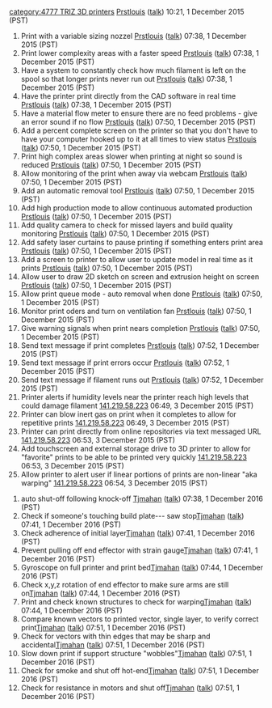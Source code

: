 {{777}} [[category:4777 TRIZ 3D printers]]
[[User:Prstlouis|Prstlouis]] ([[User talk:Prstlouis|talk]]) 10:21, 1 December 2015 (PST)
{{TRIZ-3D}}

# Print with a variable sizing nozzel [[User:Prstlouis|Prstlouis]] ([[User talk:Prstlouis|talk]]) 07:38, 1 December 2015 (PST)
# Print lower complexity areas with a faster speed [[User:Prstlouis|Prstlouis]] ([[User talk:Prstlouis|talk]]) 07:38, 1 December 2015 (PST)
# Have a system to constantly check how much filament is left on the spool so that longer prints never run out [[User:Prstlouis|Prstlouis]] ([[User talk:Prstlouis|talk]]) 07:38, 1 December 2015 (PST)
# Have the printer print directly from the CAD software in real time [[User:Prstlouis|Prstlouis]] ([[User talk:Prstlouis|talk]]) 07:38, 1 December 2015 (PST)
# Have a material flow meter to ensure there are no feed problems - give an error sound if no flow [[User:Prstlouis|Prstlouis]] ([[User talk:Prstlouis|talk]]) 07:50, 1 December 2015 (PST)
# Add a percent complete screen on the printer so that you don't have to have your computer hooked up to it at all times to view status [[User:Prstlouis|Prstlouis]] ([[User talk:Prstlouis|talk]]) 07:50, 1 December 2015 (PST)
# Print high complex areas slower when printing at night so sound is reduced [[User:Prstlouis|Prstlouis]] ([[User talk:Prstlouis|talk]]) 07:50, 1 December 2015 (PST)
# Allow monitoring of the print when away via webcam [[User:Prstlouis|Prstlouis]] ([[User talk:Prstlouis|talk]]) 07:50, 1 December 2015 (PST)
# Add an automatic removal tool [[User:Prstlouis|Prstlouis]] ([[User talk:Prstlouis|talk]]) 07:50, 1 December 2015 (PST)
# Add high production mode to allow continuous automated production [[User:Prstlouis|Prstlouis]] ([[User talk:Prstlouis|talk]]) 07:50, 1 December 2015 (PST)
# Add quality camera to check for missed layers and build quality monitoring [[User:Prstlouis|Prstlouis]] ([[User talk:Prstlouis|talk]]) 07:50, 1 December 2015 (PST)
# Add safety laser curtains to pause printing if something enters print area [[User:Prstlouis|Prstlouis]] ([[User talk:Prstlouis|talk]]) 07:50, 1 December 2015 (PST)
# Add a screen to printer to allow user to update model in real time as it prints [[User:Prstlouis|Prstlouis]] ([[User talk:Prstlouis|talk]]) 07:50, 1 December 2015 (PST)
# Allow user to draw 2D sketch on screen and extrusion height on screen [[User:Prstlouis|Prstlouis]] ([[User talk:Prstlouis|talk]]) 07:50, 1 December 2015 (PST)
# Allow print queue mode - auto removal when done [[User:Prstlouis|Prstlouis]] ([[User talk:Prstlouis|talk]]) 07:50, 1 December 2015 (PST)
# Monitor print oders and turn on ventilation fan [[User:Prstlouis|Prstlouis]] ([[User talk:Prstlouis|talk]]) 07:50, 1 December 2015 (PST)
# Give warning signals when print nears completion [[User:Prstlouis|Prstlouis]] ([[User talk:Prstlouis|talk]]) 07:50, 1 December 2015 (PST)
# Send text message if print completes [[User:Prstlouis|Prstlouis]] ([[User talk:Prstlouis|talk]]) 07:52, 1 December 2015 (PST)
# Send text message if print errors occur [[User:Prstlouis|Prstlouis]] ([[User talk:Prstlouis|talk]]) 07:52, 1 December 2015 (PST)
# Send text message if filament runs out [[User:Prstlouis|Prstlouis]] ([[User talk:Prstlouis|talk]]) 07:52, 1 December 2015 (PST)
# Printer alerts if humidity levels near the printer reach high levels that could damage filament [[Special:Contributions/141.219.58.223|141.219.58.223]] 06:49, 3 December 2015 (PST)
# Printer can blow inert gas on print when it completes to allow for repetitive prints [[Special:Contributions/141.219.58.223|141.219.58.223]] 06:49, 3 December 2015 (PST)
# Printer can print directly from online repositories via text messaged URL [[Special:Contributions/141.219.58.223|141.219.58.223]] 06:53, 3 December 2015 (PST)
# Add touchscreen and external storage drive to 3D printer to allow for "favorite" prints to be able to be printed very quickly [[Special:Contributions/141.219.58.223|141.219.58.223]] 06:53, 3 December 2015 (PST)
# Allow printer to alert user if linear portions of prints are non-linear "aka warping" [[Special:Contributions/141.219.58.223|141.219.58.223]] 06:54, 3 December 2015 (PST)









#auto shut-off following knock-off [[User:Tjmahan|Tjmahan]] ([[User talk:Tjmahan|talk]]) 07:38, 1 December 2016 (PST)
#Check if someone's touching build plate--- saw stop[[User:Tjmahan|Tjmahan]] ([[User talk:Tjmahan|talk]]) 07:41, 1 December 2016 (PST)
#Check adherence of initial layer[[User:Tjmahan|Tjmahan]] ([[User talk:Tjmahan|talk]]) 07:41, 1 December 2016 (PST)
#Prevent pulling off end effector with strain gauge[[User:Tjmahan|Tjmahan]] ([[User talk:Tjmahan|talk]]) 07:41, 1 December 2016 (PST)
#Gyroscope on full printer and print bed[[User:Tjmahan|Tjmahan]] ([[User talk:Tjmahan|talk]]) 07:44, 1 December 2016 (PST)
#Check x,y,z rotation of end effector to make sure arms are still on[[User:Tjmahan|Tjmahan]] ([[User talk:Tjmahan|talk]]) 07:44, 1 December 2016 (PST)
#Print and check known structures to check for warping[[User:Tjmahan|Tjmahan]] ([[User talk:Tjmahan|talk]]) 07:44, 1 December 2016 (PST)
#Compare known vectors to printed vector, single layer, to verify correct print[[User:Tjmahan|Tjmahan]] ([[User talk:Tjmahan|talk]]) 07:51, 1 December 2016 (PST)
#Check for vectors with thin edges that may be sharp and accidental[[User:Tjmahan|Tjmahan]] ([[User talk:Tjmahan|talk]]) 07:51, 1 December 2016 (PST)
#Slow down print if support structure "wobbles"[[User:Tjmahan|Tjmahan]] ([[User talk:Tjmahan|talk]]) 07:51, 1 December 2016 (PST)
#Check for smoke and shut off hot-end[[User:Tjmahan|Tjmahan]] ([[User talk:Tjmahan|talk]]) 07:51, 1 December 2016 (PST)
#Check for resistance in motors and shut off[[User:Tjmahan|Tjmahan]] ([[User talk:Tjmahan|talk]]) 07:51, 1 December 2016 (PST)